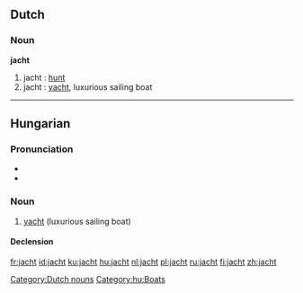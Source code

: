 ==Dutch==
===Noun===
'''jacht'''

# jacht {{m}}: [[hunt]]
# jacht {{n}}: [[yacht]], luxurious sailing boat

[[Category:Dutch nouns]]

----

==Hungarian==

===Pronunciation===
* {{IPA|/ˈjɒχt/|lang=hu}}
* {{hyphenation|jacht}}

===Noun===
{{hu-noun|ok}}

# [[yacht]] (luxurious sailing boat)

====Declension====
{{hu-decl-ok|jach|t|ot}}{{hu-pos-otok|jacht|j|jai}}

[[Category:hu:Boats]]

[[fr:jacht]]
[[id:jacht]]
[[ku:jacht]]
[[hu:jacht]]
[[nl:jacht]]
[[pl:jacht]]
[[ru:jacht]]
[[fi:jacht]]
[[zh:jacht]]